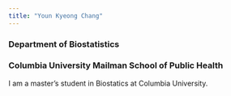 ```yaml
---
title: "Youn Kyeong Chang"
---
```


### Department of Biostatistics 
### Columbia University Mailman School of Public Health

I am a master's student in Biostatics at Columbia University.